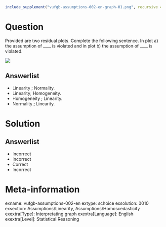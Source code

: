 ```r
include_supplement("vufgb-assumptions-002-en-graph-01.png", recursive = TRUE)
```
Question
========
  
Provided are two residual plots. Complete the following sentence. In plot a) the assumption of ____ is violated and in plot b) the assumption of ____ is violated.

![](vufgb-assumptions-002-en-graph-01.png) 
  
Answerlist
----------
* Linearity ;  Normality.
* Linearity; Homogeneity.
* Homogeneity ; Linearity.
* Normality ; Linearity.

Solution
========

Answerlist
----------
* Incorrect
* Incorrect
* Correct
* Incorrect

Meta-information
================
exname: vufgb-assumptions-002-en
extype: schoice
exsolution: 0010
exsection: Assumptions/Linearity, Assumptions/Homoscedasticity
exextra[Type]: Interpretating graph
exextra[Language]: English
exextra[Level]: Statistical Reasoning